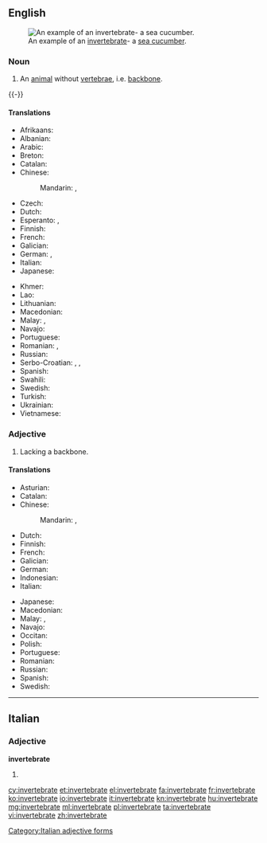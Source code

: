 ==English==
{{wikipedia}}
[[Image:Thelenota ananas.jpg|thumb|An example of an [[invertebrate]]- a [[sea cucumber]].]]

===Noun===
{{en-noun}}

# An [[animal]] without [[vertebra]]e, i.e. [[backbone]].
{{-}}

====Translations====
{{trans-top|animal without backbone}}
* Afrikaans: {{t|af|invertebraat}}
* Albanian: {{t|sq|invertebrore|m}}
* Arabic: {{t|ar|لا فقاري}}
* Breton: {{t-|br|divellkeineg|m}}
* Catalan: {{t-|ca|invertebrat|m}}
* Chinese:
*: Mandarin: {{t|cmn|無脊椎動物|sc=Hani}}, {{t|cmn|无脊椎动物|tr=wújǐzhuī dòngwù|sc=Hani}}
* Czech: {{t-|cs|bezobratlý|m}}
* Dutch: {{t-|nl|ongewervelde}}
* Esperanto: {{t-|eo|malvertebrulo}}, {{t-|eo|senvertebrulo}}
* Finnish: {{t-|fi|selkärangaton}}
* French: {{t+|fr|invertébré|m}}
* Galician: {{t-|gl|invertebrado|m}}
* German: {{t-|de|Invertebrat|n}}, {{t-|de|Wirbelloses|n}}
* Italian: {{t-|it|invertebrato|m}}
* Japanese: {{t+|ja|無脊椎動物|tr=むせきついどうぶつ, musekitsui dōbutsu|sc=Jpan}}
{{trans-mid}}
* Khmer: {{t-|km|សត្វឥតឆ្អឹងកង|tr=sat it che eng kong|sc=Khmr}}
* Lao: {{t|lo|ສັດບໍ່ມີກະດູກສັນຫລັງ|tr=sad bomi kaduk sanlang|sc=Laoo}}
* Lithuanian: {{t-|lt|bestuburis|m}}
* Macedonian: {{t-|mk|безрбетнички|m|tr=bezrbétnički}}
* Malay: {{t-|ms|haiwan invertebrat}}, {{t-|ms|invertebrat}}
* Navajo: {{tø|nv|chʼosh bíígháán ádaadinígíí}}
* Portuguese: {{t+|pt|invertebrado|m}}
* Romanian: {{t-|ro|nevertebrată|f}}, {{t+|ro|nevertebrat|m}}
* Russian: {{t+|ru|беспозвоночное|n|tr=bespozvonóčnoje}}
* Serbo-Croatian: {{t-|sh|beskičmenjak|m}}, {{t-|sh|beskičmen|m}}, {{t-|sh|beskralješnjak|m}}
* Spanish: {{t+|es|invertebrado|m}}
* Swahili: {{t|sw|wasouti}}
* Swedish: {{t+|sv|ryggradslöst djur|n}}
* Turkish: {{t+|tr|omurgasız}}
* Ukrainian: {{t|uk|безхребетна тварина|f|tr=bezkhrebetna tvaryna|sc=Cyrl}}
* Vietnamese: {{t|vi|người ốm yếu|sc=Laoo}}
{{trans-bottom}}

===Adjective===
{{en-adj}}

# Lacking a backbone.

====Translations====
{{trans-top|lacking backbone}}
* Asturian: {{t+|ast|invertebráu}}
* Catalan: {{t-|ca|invertebrat}}
* Chinese:
*: Mandarin: {{t|cmn|無脊椎|sc=Hani}}, {{t|cmn|无脊椎|tr=wújǐzhuī|sc=Hani}}
* Dutch: {{t-|nl|ongewerveld}}
* Finnish: {{t-|fi|selkärangaton}}
* French: {{t+|fr|invertébré}}
* Galician: {{t-|gl|invertebrado}}
* German: {{t-|de|wirbellos}}
* Indonesian: {{t+|id|invertebrata}}
* Italian: {{t-|it|invertebrato}}
{{trans-mid}}
* Japanese: {{t-|ja|無脊椎|tr=むせきつい, musekitsui|sc=Jpan}}
* Macedonian: {{t-|mk|безрбетник|m|tr=bez'rbetnik}}
* Malay: {{t-|ms|tidak bertulang belakang}}, {{t-|ms|invertebrat}}
* Navajo: {{tø|nv|bíígháán ádaadinígíí}}
* Occitan: {{t-|oc|invertebrat}}
* Polish: {{t-|pl|bezkręgowiec}}
* Portuguese: {{t+|pt|invertebrado}}
* Romanian: {{t+|ro|nevertebrat|m|n}}
* Russian: {{t+|ru|беспозвоночный|tr=bespozvonóčnyj}}
* Spanish: {{t+|es|invertebrado}}
* Swedish: {{t+|sv|ryggradslös}}
{{trans-bottom}}

----

==Italian==

===Adjective===
'''invertebrate''' {{f|p}}

# {{feminine of|invertebrato|lang=it}}

[[Category:Italian adjective forms]]

[[cy:invertebrate]]
[[et:invertebrate]]
[[el:invertebrate]]
[[fa:invertebrate]]
[[fr:invertebrate]]
[[ko:invertebrate]]
[[io:invertebrate]]
[[it:invertebrate]]
[[kn:invertebrate]]
[[hu:invertebrate]]
[[mg:invertebrate]]
[[ml:invertebrate]]
[[pl:invertebrate]]
[[ta:invertebrate]]
[[vi:invertebrate]]
[[zh:invertebrate]]